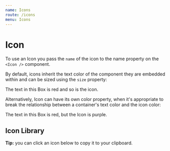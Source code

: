 ```yaml
---
name: Icons
route: /icons
menu: Icons
---
```




# Icon

<ComponentDetail
  of="Icon"
  status="stable"
  figma="file/Dirjx0RKbOOrLacqHq61By/Button-%26-Links?node-id=914%3A981&viewport=1741%2C951%2C1"
  feedbackTitle="Icon component"
/>

To use an Icon you pass the `name` of the icon to the name property on the `<Icon />` component.

<Playground>
  <Icon name="Check" size={24} />
  <Icon name="Favorite" size={24} color="palette.red400" />
  <Icon name="GearOutline" size={32} color="palette.charcoal500" />
</Playground>

<Playground>
  <Icon name="Trash" />
</Playground>

By default, icons inherit the text color of the component they are embedded
within and can be sized using the `size` property:

<Playground>
  <Box
    color="palette.red300"
    bg="palette.charcoal800"
    p="large"
    display="flex"
    borderRadius="medium"
  >
    <Icon name="Trash" size="32px" mx="auto" />
    The text in this Box is red and so is the icon.
  </Box>
</Playground>

Alternatively, Icon can have its own color property, when it's appropriate to
break the relationship between a container's text color and the icon color:

<Playground>
  <Box
    color="palette.red300"
    bg="palette.charcoal800"
    p="large"
    display="flex"
    borderRadius="medium"
  >
    <Icon color="palette.purple300" name="Trash" size="32px" mx="auto" />
    The text in this Box is red, but the Icon is purple.
  </Box>
</Playground>

## Icon Library

**Tip:** you can click an icon below to copy it to your clipboard.

<IconList />
